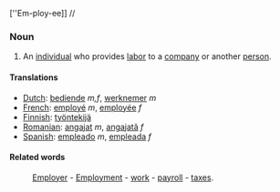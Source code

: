 [''Em-ploy-ee]] //

=== Noun ===

#An [[individual]] who provides [[labor]] to a [[company]] or another [[person]].

==== Translations ====
*[[Dutch]]: [[bediende]] ''m,f'', [[werknemer]] ''m''
*[[French]]: [[employé]] ''m'', [[employée]] ''f''
*[[Finnish]]: [[työntekijä]]
*[[Romanian]]: [[angajat]] ''m'', [[angajată]] ''f''
*[[Spanish]]: [[empleado]] ''m'', [[empleada]] ''f''

==== Related words ====
:[[Employer]] - [[Employment]] - [[work]] - [[payroll]] - [[taxes]].